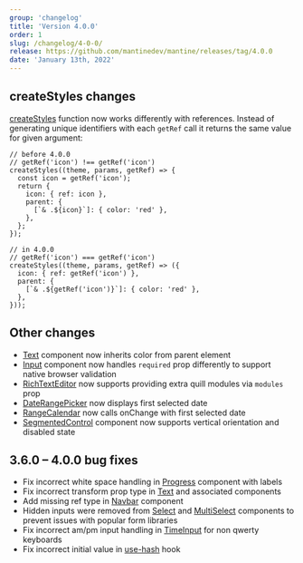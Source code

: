 ```yaml
---
group: 'changelog'
title: 'Version 4.0.0'
order: 1
slug: /changelog/4-0-0/
release: https://github.com/mantinedev/mantine/releases/tag/4.0.0
date: 'January 13th, 2022'
---
```


## createStyles changes

[createStyles](https://mantine.dev/theming/create-styles/) function now works differently with references.
Instead of generating unique identifiers with each `getRef` call it returns the same value for given argument:

```tsx
// before 4.0.0
// getRef('icon') !== getRef('icon')
createStyles((theme, params, getRef) => {
  const icon = getRef('icon');
  return {
    icon: { ref: icon },
    parent: {
      [`& .${icon}`]: { color: 'red' },
    },
  };
});

// in 4.0.0
// getRef('icon') === getRef('icon')
createStyles((theme, params, getRef) => ({
  icon: { ref: getRef('icon') },
  parent: {
    [`& .${getRef('icon')}`]: { color: 'red' },
  },
}));
```

## Other changes

- [Text](https://mantine.dev/core/text/) component now inherits color from parent element
- [Input](https://mantine.dev/core/input/) component now handles `required` prop differently to support native browser validation
- [RichTextEditor](https://mantine.dev/others/rte/) now supports providing extra quill modules via `modules` prop
- [DateRangePicker](https://mantine.dev/dates/date-range-picker/) now displays first selected date
- [RangeCalendar](https://mantine.dev/dates/range-calendar/) now calls onChange with first selected date
- [SegmentedControl](https://mantine.dev/core/segmented-control/) component now supports vertical orientation and disabled state

## 3.6.0 – 4.0.0 bug fixes

- Fix incorrect white space handling in [Progress](https://mantine.dev/core/progress/) component with labels
- Fix incorrect transform prop type in [Text](https://mantine.dev/core/text/) and associated components
- Add missing ref type in [Navbar](https://mantine.dev/core/app-shell/) component
- Hidden inputs were removed from [Select](https://mantine.dev/core/select/) and [MultiSelect](https://mantine.dev/core/multi-select/) components to prevent issues with popular form libraries
- Fix incorrect am/pm input handling in [TimeInput](https://mantine.dev/dates/time-input/) for non qwerty keyboards
- Fix incorrect initial value in [use-hash](https://mantine.dev/hooks/use-hash/) hook
